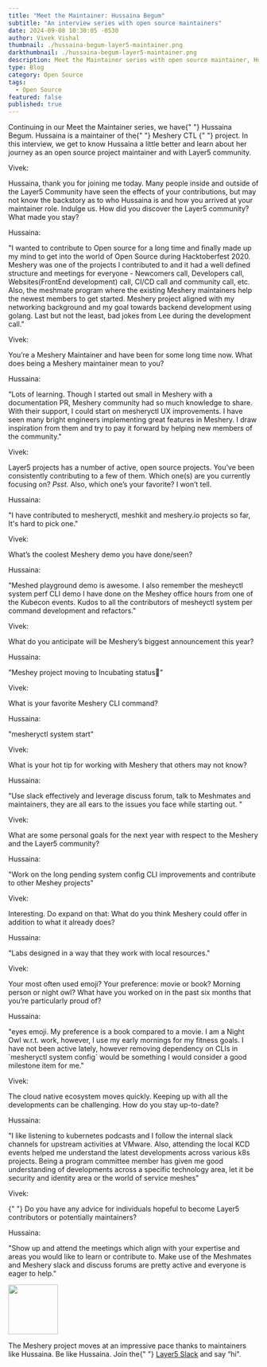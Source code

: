 ```yaml
---
title: "Meet the Maintainer: Hussaina Begum"
subtitle: "An interview series with open source maintainers"
date: 2024-09-08 10:30:05 -0530
author: Vivek Vishal
thumbnail: ./hussaina-begum-layer5-maintainer.png
darkthumbnail: ./hussaina-begum-layer5-maintainer.png
description: Meet the Maintainer series with open source maintainer, Hussaina Begum
type: Blog
category: Open Source
tags:
  - Open Source
featured: false
published: true
---
```



<BlogWrapper>
<MeetTheMaintainer>

<div class="intro">
  <p>
    Continuing in our Meet the Maintainer series, we have{" "}
    <Link to="/community/members/hussaina-begum">Hussaina Begum</Link>. Hussaina is a
    maintainer of the{" "}
    <Link to="/projects/meshery-ctl">
      Meshery CTL
    </Link>{" "}
    project. In this interview, we get to know Hussaina a little better and
    learn about her journey as an open source project maintainer and with Layer5
    community.
  </p>
</div>

<div class="interviewer">
  <span>Vivek:</span>
  <p>
    Hussaina, thank you for joining me today. Many people inside and outside of
    the Layer5 Community have seen the effects of your contributions, but may
    not know the backstory as to who Hussaina is and how you arrived at your
    maintainer role. Indulge us. How did you discover the Layer5 community? What
    made you stay?
  </p>
</div>

<div class="interviewee">
  <span>Hussaina:</span>
  <p>
    "I wanted to contribute to Open source for a long time and finally made up
    my mind to get into the world of Open Source during Hacktoberfest 2020.
    Meshery was one of the projects I contributed to and it had a well defined
    structure and meetings for everyone - Newcomers call, Developers call,
    Websites(FrontEnd development) call, CI/CD call and community call, etc.
    Also, the meshmate program where the existing Meshery maintainers help the
    newest members to get started. Meshery project aligned with my networking
    background and my goal towards backend development using golang. Last but
    not the least, bad jokes from Lee during the development call."
  </p>
</div>

<div class="interviewer">
  <span>Vivek:</span>
  <p>
    You’re a Meshery Maintainer and have been for some long time now. What does
    being a Meshery maintainer mean to you?
  </p>
</div>

<div class="interviewee">
  <span>Hussaina:</span>
  <p>
    "Lots of learning. Though I started out small in Meshery with a
    documentation PR, Meshery community had so much knowledge to share. With
    their support, I could start on mesheryctl UX improvements. I have seen many
    bright engineers implementing great features in Meshery. I draw inspiration
    from them and try to pay it forward by helping new members of the
    community."
  </p>
</div>

<div class="interviewer">
  <span>Vivek:</span>
  <p>
    <Link to="/projects">Layer5 projects</Link> has a number of active, open
    source projects. You’ve been consistently contributing to a few of them.
    Which one(s) are you currently focusing on?
    <i>Psst.</i> Also, which one’s your favorite? I won’t tell.
  </p>
</div>

<div class="interviewee">
  <span>Hussaina:</span>
  <p>
    "I have contributed to mesheryctl, meshkit and meshery.io projects so far,
    It's hard to pick one."
  </p>
</div>

<div class="interviewer">
  <span>Vivek:</span>
  <p>What’s the coolest Meshery demo you have done/seen?</p>
</div>

<div class="interviewee">
  <span>Hussaina:</span>
  <p>
    "Meshed playground demo is awesome. I also remember the mesheyctl system
    perf CLI demo I have done on the Meshey office hours from one of the Kubecon
    events. Kudos to all the contributors of mesheyctl system per command
    development and refactors."
  </p>
</div>

<div class="interviewer">
  <span>Vivek:</span>
  <p>
    What do you anticipate will be Meshery’s biggest announcement this year?
  </p>
</div>

<div class="interviewee">
  <span>Hussaina:</span>
  <p>"Meshey project moving to Incubating status🙂"</p>
</div>

<div class="interviewer">
  <span>Vivek:</span>
  <p>What is your favorite Meshery CLI command?</p>
</div>

<div class="interviewee">
  <span>Hussaina:</span>
  <p>"mesheryctl system start"</p>
</div>

<div class="interviewer">
  <span>Vivek:</span>
  <p>What is your hot tip for working with Meshery that others may not know?</p>
</div>

<div class="interviewee">
  <span>Hussaina:</span>
  <p>
    "Use slack effectively and leverage discuss forum, talk to Meshmates and
    maintainers, they are all ears to the issues you face while starting out. "
  </p>
</div>

<div class="interviewer">
  <span>Vivek:</span>
  <p>
    What are some personal goals for the next year with respect to the Meshery
    and the Layer5 community?
  </p>
</div>

<div class="interviewee">
  <span>Hussaina:</span>
  <p>
    "Work on the long pending system config CLI improvements and contribute to
    other Meshey projects"
  </p>
</div>

<div class="interviewer">
  <span>Vivek:</span>
  <p>
    Interesting. Do expand on that: What do you think Meshery could offer in
    addition to what it already does?
  </p>
</div>

<div class="interviewee">
  <span>Hussaina:</span>
  <p>"Labs designed in a way that they work with local resources."</p>
</div>

<div class="interviewer">
  <span>Vivek:</span>
  <p>
    Your most often used emoji? Your preference: movie or book? Morning person
    or night owl? What have you worked on in the past six months that you’re
    particularly proud of?
  </p>
</div>

<div class="interviewee">
  <span>Hussaina:</span>
  <p>
    "eyes emoji. My preference is a book compared to a movie. I am a Night Owl
    w.r.t. work, however, I use my early mornings for my fitness goals. I have
    not been active lately, however removing dependency on CLIs in `mesheryctl
    system config` would be something I would consider a good milestone item for
    me."
  </p>
</div>

<div class="interviewer">
  <span>Vivek:</span>
  <p>
    The cloud native ecosystem moves quickly. Keeping up with all the
    developments can be challenging. How do you stay up-to-date?
  </p>
</div>

<div class="interviewee">
  <span>Hussaina:</span>
  <p>
    "I like listening to kubernetes podcasts and I follow the internal slack
    channels for upstream activities at VMware. Also, attending the local KCD
    events helped me understand the latest developments across various k8s
    projects. Being a program committee member has given me good understanding
    of developments across a specific technology area, let it be security and
    identity area or the world of service meshes"
  </p>
</div>

<div class="interviewer">
  <span>Vivek:</span>
  <p>
    {" "}
    Do you have any advice for individuals hopeful to become Layer5 contributors
    or potentially maintainers?
  </p>
</div>

<div class="interviewee">
  <span>Hussaina:</span>
  <p>
    "Show up and attend the meetings which align with your expertise and areas
    you would like to learn or contribute to. Make use of the Meshmates and
    Meshery slack and discuss forums are pretty active and everyone is eager to
    help."
  </p>
</div>

<div class="note">
  <img src={ForkLift} height="100px" />
  <p>
    The Meshery project moves at an impressive pace thanks to maintainers like
    Hussaina. Be like Hussaina. Join the{" "}
    <a href="https://slack.layer5.io">Layer5 Slack</a> and say “hi".
  </p>
</div>

</MeetTheMaintainer>
</BlogWrapper>
